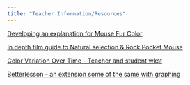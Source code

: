 ```yaml
---
title: "Teacher Information/Resources"
---
```


[Developing an explanation for Mouse Fur Color](https://www.biointeractive.org/sites/default/files/media/file/2019-05/MouseFurColor-Educator-act_0.pdf)

[In depth film guide to Natural selection & Rock Pocket Mouse](https://www.biointeractive.org/sites/default/files/IDG_NaturalSelection.pdf)

[Color Variation Over Time - Teacher and student wkst](https://www.biointeractive.org/sites/default/files/MouseColorVar-Educator-act.pdf)

[Betterlesson - an extension some of the same with graphing](https://betterlesson.com/lesson/636021/pocket-mouse-example-natural-selection)